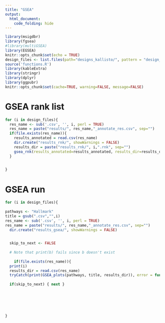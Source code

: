 ```yaml
---
title: "GSEA"
output: 
  html_document:
    code_folding: hide
---
```


```r
library(msigdbr)
library(fgsea)
#library(multiGSEA)
library(EGSEA)
knitr::opts_chunk$set(echo = TRUE)
design_files <- list.files(path="designs_kallisto/", pattern = "design_")
source('functions.R')
library(kableExtra)
library(stringr)
library(dplyr)
library(ggpubr)
knitr::opts_chunk$set(cache=TRUE, warning=FALSE, message=FALSE)
```

# GSEA rank list

```r
for (i in design_files){
  res_name <- sub('.csv', '', i, perl = TRUE)
  res_name = paste("results/", res_name,"_annotate_res.csv", sep="")
  if(file.exists(res_name)){
    results_annotated = read.csv(res_name)
    dir.create("results_rnk/", showWarnings = FALSE)
    results_dir = paste("results_rnk/", i,".rnk", sep="")
    gsea_rnk(results_annotated=results_annotated, results_dir=results_dir)
  }

  
}
```

# GSEA run 

```r
for (i in design_files){
  
pathways <- "Hallmark"
title = gsub(".csv","",i)
res_name <- sub('.csv', '', i, perl = TRUE)
res_name = paste("results/", res_name,"_annotate_res.csv", sep="")
  dir.create("results_gsea/", showWarnings = FALSE)

  
  skip_to_next <- FALSE
  
  # Note that print(b) fails since b doesn't exist
  
    if(file.exists(res_name)){
  print(i)
  results_dir = read.csv(res_name)  
  tryCatch(print(GSEA_plots(pathways, title, results_dir)), error = function(e) { skip_to_next <<- TRUE})}
  
  if(skip_to_next) { next }   
  
    
  
    
    

}

```